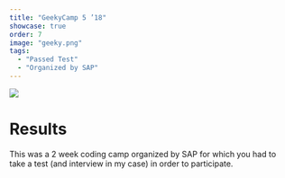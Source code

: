 ```yaml
---
title: "GeekyCamp 5 ’18"
showcase: true
order: 7
image: "geeky.png"
tags:
  - "Passed Test"
  - "Organized by SAP"
---
```


![](/geeky.png)

# Results

This was a 2 week coding camp organized by SAP for which you had to take a test (and interview in my case) in order to participate.
